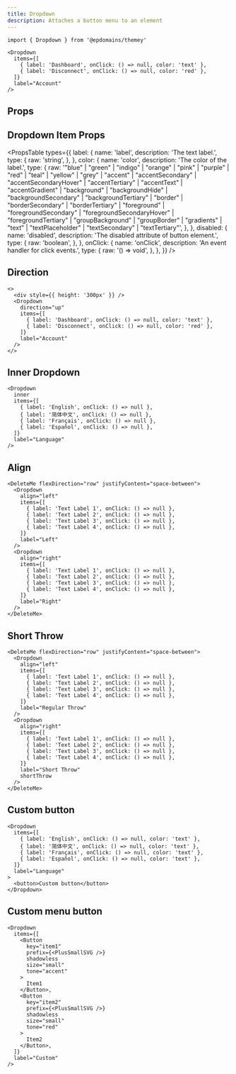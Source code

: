 ```yaml
---
title: Dropdown
description: Attaches a button menu to an element
---
```


```tsx
import { Dropdown } from '@epdomains/themey'
```

```tsx live=true  expand=ture minHeight=300px
<Dropdown
  items={[
    { label: 'Dashboard', onClick: () => null, color: 'text' },
    { label: 'Disconnect', onClick: () => null, color: 'red' },
  ]}
  label="Account"
/>
```

## Props

<PropsTable sourceLink={sourceLink} types={types} />

## Dropdown Item Props

<PropsTable
  types={{
    label: {
      name: 'label',
      description: 'The text label.',
      type: {
        raw: 'string',
      },
    },
    color: {
      name: 'color',
      description: 'The color of the label.',
      type: {
        raw: '"blue" | "green" | "indigo" | "orange" | "pink" | "purple" | "red" | "teal" | "yellow" | "grey" | "accent" | "accentSecondary" | "accentSecondaryHover" | "accentTertiary" | "accentText" | "accentGradient" | "background" | "backgroundHide" | "backgroundSecondary" | "backgroundTertiary" | "border" | "borderSecondary" | "borderTertiary" | "foreground" | "foregroundSecondary" | "foregroundSecondaryHover" | "foregroundTertiary" | "groupBackground" | "groupBorder" | "gradients" | "text" | "textPlaceholder" | "textSecondary" | "textTertiary"',
      },
    },
    disabled: {
      name: 'disabled',
      description: 'The disabled attribute of button element.',
      type: {
        raw: 'boolean',
      },
    },
    onClick: {
      name: 'onClick',
      description: 'An event handler for click events.',
      type: {
        raw: '() => void',
      },
    },
  }}
/>

## Direction

```tsx live=true expand=true minHeight=300px
<>
  <div style={{ height: '300px' }} />
  <Dropdown
    direction="up"
    items={[
      { label: 'Dashboard', onClick: () => null, color: 'text' },
      { label: 'Disconnect', onClick: () => null, color: 'red' },
    ]}
    label="Account"
  />
</>
```

## Inner Dropdown

```tsx live=true expand=true minHeight=300px
<Dropdown
  inner
  items={[
    { label: 'English', onClick: () => null },
    { label: '简体中文', onClick: () => null },
    { label: 'Français', onClick: () => null },
    { label: 'Español', onClick: () => null },
  ]}
  label="Language"
/>
```

## Align

```tsx live=true expand=true minHeight=300px
<DeleteMe flexDirection="row" justifyContent="space-between">
  <Dropdown
    align="left"
    items={[
      { label: 'Text Label 1', onClick: () => null },
      { label: 'Text Label 2', onClick: () => null },
      { label: 'Text Label 3', onClick: () => null },
      { label: 'Text Label 4', onClick: () => null },
    ]}
    label="Left"
  />
  <Dropdown
    align="right"
    items={[
      { label: 'Text Label 1', onClick: () => null },
      { label: 'Text Label 2', onClick: () => null },
      { label: 'Text Label 3', onClick: () => null },
      { label: 'Text Label 4', onClick: () => null },
    ]}
    label="Right"
  />
</DeleteMe>
```

## Short Throw

```tsx live=true expand=true minHeight=300px
<DeleteMe flexDirection="row" justifyContent="space-between">
  <Dropdown
    align="left"
    items={[
      { label: 'Text Label 1', onClick: () => null },
      { label: 'Text Label 2', onClick: () => null },
      { label: 'Text Label 3', onClick: () => null },
      { label: 'Text Label 4', onClick: () => null },
    ]}
    label="Regular Throw"
  />
  <Dropdown
    align="right"
    items={[
      { label: 'Text Label 1', onClick: () => null },
      { label: 'Text Label 2', onClick: () => null },
      { label: 'Text Label 3', onClick: () => null },
      { label: 'Text Label 4', onClick: () => null },
    ]}
    label="Short Throw"
    shortThrow
  />
</DeleteMe>
```

## Custom button

```tsx live=true expand=true minHeight=300px
<Dropdown
  items={[
    { label: 'English', onClick: () => null, color: 'text' },
    { label: '简体中文', onClick: () => null, color: 'text' },
    { label: 'Français', onClick: () => null, color: 'text' },
    { label: 'Español', onClick: () => null, color: 'text' },
  ]}
  label="Language"
>
  <button>Custom button</button>
</Dropdown>
```

## Custom menu button

```tsx live=true expand=true minHeight=300px
<Dropdown
  items={[
    <Button
      key="item1"
      prefix={<PlusSmallSVG />}
      shadowless
      size="small"
      tone="accent"
    >
      Item1
    </Button>,
    <Button
      key="item2"
      prefix={<PlusSmallSVG />}
      shadowless
      size="small"
      tone="red"
    >
      Item2
    </Button>,
  ]}
  label="Custom"
/>
```
